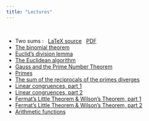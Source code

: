 ```yaml
---
title: "Lectures"
---
```


<br>

- Two sums : &nbsp; [LaTeX source](lectures/twosums.tex) &nbsp; [PDF](lectures/twosums.pdf)
- [The binomial theorem](lectures/binomthm.pdf)
- [Euclid's division lemma](lectures/divlemma.pdf)
- [The Euclidean algorithm](lectures/euclidean-algorithm.pdf)
- [Gauss and the Prime Number Theorem](lectures/gauss-pnt.pdf)
- [Primes](lectures/primes.pdf)
- [The sum of the reciprocals of the primes diverges](lectures/prime-reciprocals.pdf)
- [Linear congruences, part 1](lectures/congruences1.pdf)
- [Linear congruences, part 2](lectures/congruences2.pdf)
- [Fermat's Little Theorem & Wilson's Theorem, part 1](lectures/fermat-wilson.pdf)
- [Fermat's Little Theorem & Wilson's Theorem, part 2](lectures/fermat-wilson2.pdf)
- [Arithmetic functions](lectures/arithmetics.pdf)

